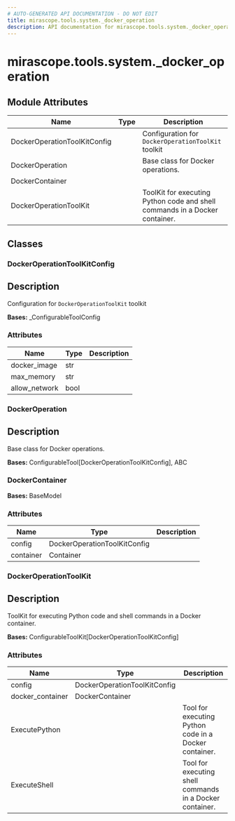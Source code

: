 ```yaml
---
# AUTO-GENERATED API DOCUMENTATION - DO NOT EDIT
title: mirascope.tools.system._docker_operation
description: API documentation for mirascope.tools.system._docker_operation
---
```


# mirascope.tools.system._docker_operation

<ApiType type="Module" />

## Module Attributes

| Name | Type | Description |
| ---- | ---- | ----------- |
| DockerOperationToolKitConfig |  | Configuration for `DockerOperationToolKit` toolkit |
| DockerOperation |  | Base class for Docker operations. |
| DockerContainer |  |  |
| DockerOperationToolKit |  | ToolKit for executing Python code and shell commands in a Docker container. |

## Classes

### DockerOperationToolKitConfig

<ApiType type="Class" />

## Description

Configuration for `DockerOperationToolKit` toolkit

**Bases:** _ConfigurableToolConfig

### Attributes

| Name | Type | Description |
| ---- | ---- | ----------- |
| docker_image | str |  |
| max_memory | str |  |
| allow_network | bool |  |


### DockerOperation

<ApiType type="Class" />

## Description

Base class for Docker operations.

**Bases:** ConfigurableTool[DockerOperationToolKitConfig], ABC


### DockerContainer

<ApiType type="Class" />

**Bases:** BaseModel

### Attributes

| Name | Type | Description |
| ---- | ---- | ----------- |
| config | DockerOperationToolKitConfig |  |
| container | Container |  |


### DockerOperationToolKit

<ApiType type="Class" />

## Description

ToolKit for executing Python code and shell commands in a Docker container.

**Bases:** ConfigurableToolKit[DockerOperationToolKitConfig]

### Attributes

| Name | Type | Description |
| ---- | ---- | ----------- |
| config | DockerOperationToolKitConfig |  |
| docker_container | DockerContainer |  |
| ExecutePython |  | Tool for executing Python code in a Docker container. |
| ExecuteShell |  | Tool for executing shell commands in a Docker container. |



